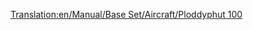 [[Translation:en/Manual/Base Set/Aircraft/Ploddyphut 100]]

{{de/Flugzeug|Name=Ploddyphut 100
|Image=[[File:en/Ploddyphut100.png|Ploddyphut 100]]
|Kosten=35,546 (71,092)
|Geschwindigkeit=473 (296)
|Jährlich=3,187
|Erschienen=1945
|Lebensdauer=20
|Kapazität=25 Passagiere, 5 Säcke Post
|Beschreibung=Dies ist die Spielzeuglandversion von dem [[de/Manual/Base Set/Aircraft/Sampson U52|Sampson U52]]. Es ist das erste Flugzeug dieser Umgebung.
|Entsprechend=Fiktional bzw. ähnelt [[de/Manual/Base Set/Aircraft/Sampson U52|Sampson U52]]
}}